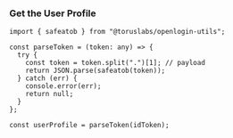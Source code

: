 ### Get the User Profile

```tsx
import { safeatob } from "@toruslabs/openlogin-utils";

const parseToken = (token: any) => {
  try {
    const token = token.split(".")[1]; // payload
    return JSON.parse(safeatob(token));
  } catch (err) {
    console.error(err);
    return null;
  }
};

const userProfile = parseToken(idToken);
```
